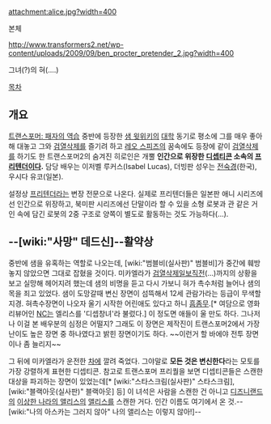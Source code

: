 attachment:alice.jpg?width=400

본체

http://www.transformers2.net/wp-content/uploads/2009/09/ben_procter_pretender_2.jpg?width=400

그녀(?)의 혀(....)

[[목차]]

== 개요 ==
[[트랜스포머: 패자의 역습]] 중반에 등장한 [[샘 윗위키]]의 [[대학]] 동기로 평소에 그를 매우 좋아해 대놓고 그와 [[검열삭제]]를 즐기려 하고 [[레오 스피즈]]의 꿈속에도 등장에 같이 [[검열삭제]]를 하기도 한 트랜스포머2의 숨겨진 히로인은 개뿔 '''인간으로 위장한 [[디셉티콘]] 소속의 [[프리텐더]]이다.''' 담당 배우는 이저벨 루커스(Isabel Lucas), 더빙판 성우는 [[전숙경]](한국), 우시다 유코(일본).

설정상 [[프리텐더]]라는 변장 전문으로 나온다. 실제로 프리텐더들은 일본판 애니 시리즈에선 인간으로 위장하고, 북미판 시리즈에선 단말이라 할 수 있을 소형 로봇과 관 같은 거인 속에 담긴 로봇의 2중 구조로 양쪽이 별도로 활동하는 것도 가능하다(…).

== --[wiki:"사망" 데드신]--활약상 ==
중반에 샘을 유혹하는 역할로 나오는데, [wiki:"범블비(실사판)" 범블비]가 중간에 훼방놓지 않았으면 그대로 잡혔을 것이다. 미카엘라가 [[검열삭제]]일보직전(…)까지의 상황을 보고 실망해 헤어지려 했는데 샘의 비명을 듣고 다시 가보니 혀가 촉수처럼 늘어나 샘의 목을 죄고 있었다. 샘이 도망갈때 변신 장면이 섬뜩해서 12세 관람가라는 등급이 무색할 지경. 혀촉수장면이 나오자 울기 시작한 어린애도 있다고 하니 [[흠좀무]].[* 여담으로 영화리뷰어인 [[NC]]는 엘리스를 '디셉창녀'라 불렀다.] 이 정도면 애들이 울 만도 하다. 그나저나 이걸 본 배우분의 심정은 어떨지? 그래도 이 장면은 제작진이 트랜스포머2에서 가장 난이도 높은 장면 중 하나였다고 밝힌 장면이기도 하다. ~~이런거 할 바에야 전투 장면이나 좀 늘리지~~

그 뒤에 미카엘라가 운전한 [[차]]에 깔려 죽었다. 그야말로 '''모든 것은 변신한다'''라는 모토를 가장 강렬하게 표현한 디셉티콘. 참고로 트랜스포머 프리퀄을 보면 디셉티콘들은 스캔한 대상을 파괴하는 장면이 있었는데[* [wiki:"스타스크림(실사판)" 스타스크림], [wiki:"블랙아웃(실사판)" 블랙아웃] 등] 이 녀석은 사람을 스캔한 건 아니고 [[디즈니랜드]]의 [[이상한 나라의 앨리스]]의 [[앨리스]]를 스캔한 거다. 인간 이름도 여기에서 온 것.--[wiki:"나의 아스카는 그러지 않아" 나의 앨리스는 이렇지 않아!]--

